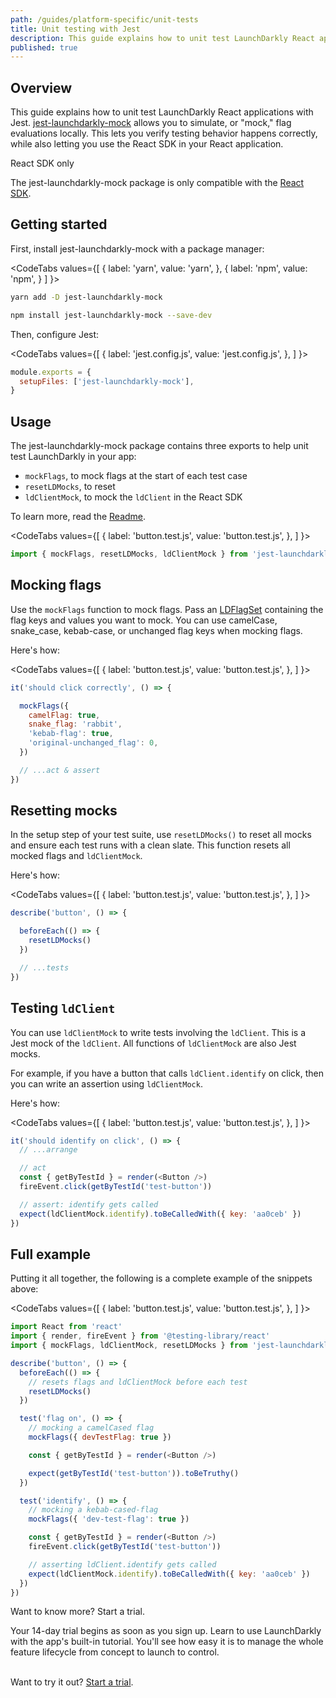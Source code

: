 ```yaml
---
path: /guides/platform-specific/unit-tests
title: Unit testing with Jest
description: This guide explains how to unit test LaunchDarkly React applications with Jest. jest-launchdarkly-mock allows you to mock flag evaluations locally to ensure intended testing behavior while still directly utilizing the React SDK in your React application.
published: true
---
```


## Overview

This guide explains how to unit test LaunchDarkly React applications with Jest. [jest-launchdarkly-mock](https://github.com/launchdarkly/jest-launchdarkly-mock) allows you to simulate, or "mock," flag evaluations locally. This lets you verify testing behavior happens correctly, while also letting you use the React SDK in your React application.

<Callout intent="info">
<CalloutTitle>React SDK only</CalloutTitle>
<CalloutDescription>

The jest-launchdarkly-mock package is only compatible with the [React SDK](/sdk/client-side/react/react-web).

</CalloutDescription>
</Callout>

## Getting started

First, install jest-launchdarkly-mock with a package manager:

<CodeTabs
values={[
{ label: 'yarn', value: 'yarn', },
{ label: 'npm', value: 'npm', }
]
}>
<CodeTabItem value="yarn">

```bash
yarn add -D jest-launchdarkly-mock
```

</CodeTabItem>
<CodeTabItem value="npm">

```bash
npm install jest-launchdarkly-mock --save-dev
```

</CodeTabItem>
</CodeTabs>

Then, configure Jest:

<CodeTabs
values={[
{ label: 'jest.config.js', value: 'jest.config.js', },
]
}>
<CodeTabItem value="jest.config.js">

```js
module.exports = {
  setupFiles: ['jest-launchdarkly-mock'],
}
```

</CodeTabItem>
</CodeTabs>

## Usage

The jest-launchdarkly-mock package contains three exports to help unit test LaunchDarkly in your app: 

* `mockFlags`, to mock flags at the start of each test case
* `resetLDMocks`, to reset
* `ldClientMock`, to mock the `ldClient` in the React SDK

To learn more, read the [Readme](https://github.com/launchdarkly/jest-launchdarkly-mock#usage).

<CodeTabs
values={[
{ label: 'button.test.js', value: 'button.test.js', },
]
}>
<CodeTabItem value="button.test.js">

```js
import { mockFlags, resetLDMocks, ldClientMock } from 'jest-launchdarkly-mock'
```

</CodeTabItem>
</CodeTabs>

## Mocking flags

Use the `mockFlags` function to mock flags. Pass an [LDFlagSet](https://launchdarkly.github.io/js-client-sdk/interfaces/_launchdarkly_js_client_sdk_.ldflagset.html) containing the flag keys and values you want to mock. You can use camelCase, snake_case, kebab-case, or unchanged flag keys when mocking flags.

Here's how:

<CodeTabs
values={[
{ label: 'button.test.js', value: 'button.test.js', },
]
}>
<CodeTabItem value="button.test.js">

```js
it('should click correctly', () => {

  mockFlags({
    camelFlag: true,
    snake_flag: 'rabbit',
    'kebab-flag': true,
    'original-unchanged_flag': 0,
  })

  // ...act & assert
})
```

</CodeTabItem>
</CodeTabs>

## Resetting mocks

In the setup step of your test suite, use `resetLDMocks()` to reset all mocks and ensure each test runs with a clean slate. This function resets all mocked flags and `ldClientMock`.

Here's how:

<CodeTabs
values={[
{ label: 'button.test.js', value: 'button.test.js', },
]
}>
<CodeTabItem value="button.test.js">

```js
describe('button', () => {

  beforeEach(() => {
    resetLDMocks()
  })

  // ...tests
})
```

</CodeTabItem>
</CodeTabs>

## Testing `ldClient`

You can use `ldClientMock` to write tests involving the `ldClient`. This is a Jest mock of the `ldClient`. All functions of `ldClientMock` are also Jest mocks.

For example, if you have a button that calls `ldClient.identify` on click, then you can write an assertion using `ldClientMock`.

Here's how:

<CodeTabs
values={[
{ label: 'button.test.js', value: 'button.test.js', },
]
}>
<CodeTabItem value="button.test.js">

```js
it('should identify on click', () => {
  // ...arrange

  // act
  const { getByTestId } = render(<Button />)
  fireEvent.click(getByTestId('test-button'))

  // assert: identify gets called
  expect(ldClientMock.identify).toBeCalledWith({ key: 'aa0ceb' })
})
```

</CodeTabItem>
</CodeTabs>

## Full example

Putting it all together, the following is a complete example of the snippets above:

<CodeTabs
values={[
{ label: 'button.test.js', value: 'button.test.js', },
]
}>
<CodeTabItem value="button.test.js">

```js
import React from 'react'
import { render, fireEvent } from '@testing-library/react'
import { mockFlags, ldClientMock, resetLDMocks } from 'jest-launchdarkly-mock'

describe('button', () => {
  beforeEach(() => {
    // resets flags and ldClientMock before each test
    resetLDMocks()
  })

  test('flag on', () => {
    // mocking a camelCased flag
    mockFlags({ devTestFlag: true })

    const { getByTestId } = render(<Button />)

    expect(getByTestId('test-button')).toBeTruthy()
  })

  test('identify', () => {
    // mocking a kebab-cased-flag
    mockFlags({ 'dev-test-flag': true })

    const { getByTestId } = render(<Button />)
    fireEvent.click(getByTestId('test-button'))

    // asserting ldClient.identify gets called
    expect(ldClientMock.identify).toBeCalledWith({ key: 'aa0ceb' })
  })
})
```

</CodeTabItem>
</CodeTabs>

<Callout intent="primary">
<CalloutTitle>Want to know more? Start a trial.</CalloutTitle>
<CalloutDescription>

Your 14-day trial begins as soon as you sign up. Learn to use LaunchDarkly with the app's built-in tutorial. You'll see how easy it is to manage the whole feature lifecycle from concept to launch to control.<br/><br/>

Want to try it out? [Start a trial](https://launchdarkly.com/start-trial/).

</CalloutDescription>
</Callout>
